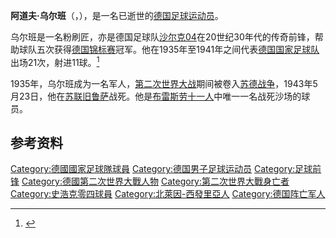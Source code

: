 {{Infobox football biography 2
| playername = 阿道夫·乌尔班<br>Adolf Urban
| image          = 
| caption        = 
| fullname       = Adolf Urban
| dateofbirth = {{birth date|1914|1|9}}
| cityofbirth = [[盖尔森基兴|盖尔森基兴]]
| countryofbirth = [[德意志帝國|德意志帝國]]
| dateofdeath = {{death date and age|1943|5|23|1914|1|9}}
| cityofdeath = [[俄罗斯苏维埃联邦社会主义共和国|俄罗斯]][[旧鲁萨|旧鲁萨]]
| countryofdeath = [[苏联|苏联]]
| height         = 
| currentclub = 已逝世
| position       = [[前锋_(足球)|前锋]]
| youthyears1    = 
| youthclubs1    = 
| years1         = 
| clubs1         = [[沙尔克04足球俱乐部|沙尔克04]]
| caps1          = 
| goals1         = 
| totalcaps      = 
| totalgoals     = 
| nationalyears1 = 1935–1941
| nationalteam1  = [[德国国家足球队|德国]]
| nationalcaps1  = 21
| nationalgoals1 = 11 
}}
'''阿道夫·乌尔班'''（{{lang-de|'''Adolf Urban'''}}，{{bd|1914年|1月9日|1943年|5月23日|catIdx=Urban, Adolf}}），是一名已逝世的[[德国|德国]][[足球|足球]][[运动员|运动员]]。

乌尔班是一名粉刷匠，亦是德国足球队[[沙尔克04足球俱乐部|沙尔克04]]在20世纪30年代的传奇前锋，帮助球队五次获得[[德國足球冠軍|德国锦标赛]]冠军。他在1935年至1941年之间代表[[德国国家足球队|德国国家足球队]]出场21次，射进11球。<ref>{{Cite web |url=http://www.national-football-teams.com/player/16812/Adolf_Urban.html |title=Adolf Urban |access-date=2013-06-30 |archive-date=2019-10-09 |archive-url=https://web.archive.org/web/20191009075930/https://www.national-football-teams.com/player/16812/Adolf_Urban.html |dead-url=no }}</ref>

1935年，乌尔班成为一名军人，[[第二次世界大战|第二次世界大战]]期间被卷入[[苏德战争|苏德战争]]，1943年5月23日，他在[[苏联|苏联]][[旧鲁萨|旧鲁萨]]战死。他是[[布雷斯劳十一人|布雷斯劳十一人]]中唯一一名战死沙场的球员。

==参考资料==
{{reflist}}

{{DEFAULTSORT:Urban, Adolf}}
[[Category:德國國家足球隊球員|Category:德國國家足球隊球員]]
[[Category:德国男子足球运动员|Category:德国男子足球运动员]]
[[Category:足球前锋|Category:足球前锋]]
[[Category:德國第二次世界大戰人物|Category:德國第二次世界大戰人物]]
[[Category:第二次世界大戰身亡者|Category:第二次世界大戰身亡者]]
[[Category:史浩克零四球員|Category:史浩克零四球員]]
[[Category:北萊因-西發里亞人|Category:北萊因-西發里亞人]]
[[Category:德国阵亡军人|Category:德国阵亡军人]]